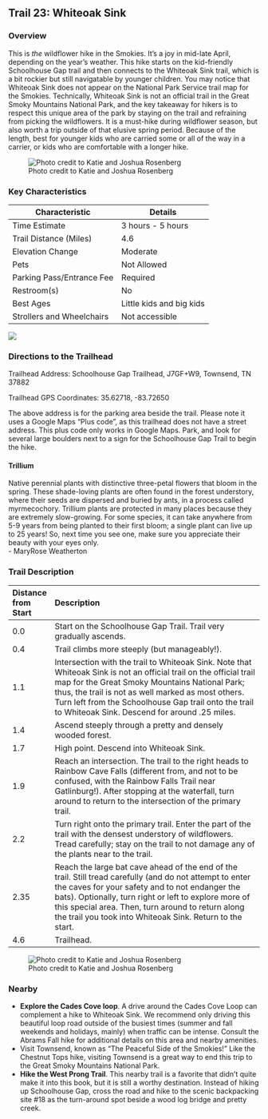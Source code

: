 ## Trail 23: Whiteoak Sink

### Overview

This is *the* wildflower hike in the Smokies. It's a joy in mid-late April, depending on the year's weather. This hike starts on the kid-friendly Schoolhouse Gap trail and then connects to the Whiteoak Sink trail, which is a bit rockier but still navigatable by younger children. You may notice that Whiteoak Sink does not appear on the National Park Service trail map for the Smokies. Technically, Whiteoak Sink is not an official trail in the Great Smoky Mountains National Park, and the key takeaway for hikers is to respect this unique area of the park by staying on the trail and refraining from picking the wildflowers. It is a must-hike during wildflower season, but also worth a trip outside of that elusive spring period. Because of the length, best for younger kids who are carried some or all of the way in a carrier, or kids who are comfortable with a longer hike.

![Photo credit to Katie and Joshua Rosenberg](img/trail-23-figure-01.jpg)

### Key Characteristics

| **Characteristic**        | **Details**              |
|---------------------------|--------------------------|
| Time Estimate             | 3 hours - 5 hours        |
| Trail Distance (Miles)    | 4.6                      |
| Elevation Change          | Moderate                 |
| Pets                      | Not Allowed              |
| Parking Pass/Entrance Fee | Required                 |
| Restroom(s)               | No                       |
| Best Ages                 | Little kids and big kids |
| Strollers and Wheelchairs | Not accessible           |

![](maps/trail-23-map.jpeg)

### Directions to the Trailhead

Trailhead Address: Schoolhouse Gap Trailhead, J7GF+W9, Townsend, TN 37882

Trailhead GPS Coordinates: 35.62718, -83.72650

The above address is for the parking area beside the trail. Please note it uses a Google Maps "Plus code", as this trailhead does not have a street address. This plus code only works in Google Maps. Park, and look for several large boulders next to a sign for the Schoolhouse Gap Trail to begin the hike.

::: {.callout-note appearance="simple" icon="true"}
#### Trillium

Native perennial plants with distinctive three-petal flowers that bloom in the spring. These shade-loving plants are often found in the forest understory, where their seeds are dispersed and buried by ants, in a process called myrmecochory. Trillium plants are protected in many places because they are extremely slow-growing. For some species, it can take anywhere from 5-9 years from being planted to their first bloom; a single plant can live up to 25 years! So, next time you see one, make sure you appreciate their beauty with your eyes only.\
- MaryRose Weatherton
:::

### Trail Description

| Distance from Start | Description                                                                                                                                                                                                                                                                                                                            |
|:--------------------|:---------------------------------------------------------------------------------------------------------------------------------------------------------------------------------------------------------------------------------------------------------------------------------------------------------------------------------------|
| 0.0                 | Start on the Schoolhouse Gap Trail. Trail very gradually ascends.                                                                                                                                                                                                                                                                      |
| 0.4                 | Trail climbs more steeply (but manageably!).                                                                                                                                                                                                                                                                                           |
| 1.1                 | Intersection with the trail to Whiteoak Sink. Note that Whiteoak Sink is not an official trail on the official trail map for the Great Smoky Mountains National Park; thus, the trail is not as well marked as most others. Turn left from the Schoolhouse Gap trail onto the trail to Whiteoak Sink. Descend for around .25 miles.    |
| 1.4                 | Ascend steeply through a pretty and densely wooded forest.                                                                                                                                                                                                                                                                             |
| 1.7                 | High point. Descend into Whiteoak Sink.                                                                                                                                                                                                                                                                                                |
| 1.9                 | Reach an intersection. The trail to the right heads to Rainbow Cave Falls (different from, and not to be confused, with the Rainbow Falls Trail near Gatlinburg!). After stopping at the waterfall, turn around to return to the intersection of the primary trail.                                                                    |
| 2.2                 | Turn right onto the primary trail. Enter the part of the trail with the densest understory of wildflowers. Tread carefully; stay on the trail to not damage any of the plants near to the trail.                                                                                                                                       |
| 2.35                | Reach the large bat cave ahead of the end of the trail. Still tread carefully (and do not attempt to enter the caves for your safety and to not endanger the bats). Optionally, turn right or left to explore more of this special area. Then, turn around to return along the trail you took into Whiteoak Sink. Return to the start. |
| 4.6                 | Trailhead.                                                                                                                                                                                                                                                                                                                             |

![Photo credit to Katie and Joshua Rosenberg](img/sign%20for%20whiteoak.jpeg)

### Nearby

-   **Explore the Cades Cove loop**. A drive around the Cades Cove Loop can complement a hike to Whiteoak Sink. We recommend only driving this beautiful loop road outside of the busiest times (summer and fall weekends and holidays, mainly) when traffic can be intense. Consult the Abrams Fall hike for additional details on this area and nearby amenities.
-   Visit Townsend, known as "The Peaceful Side of the Smokies!" Like the Chestnut Tops hike, visiting Townsend is a great way to end this trip to the Great Smoky Mountains National Park.
-   **Hike the West Prong Trail**. This nearby trail is a favorite that didn't quite make it into this book, but it is still a worthy destination. Instead of hiking up Schoolhouse Gap, cross the road and hike to the scenic backpacking site #18 as the turn-around spot beside a wood log bridge and pretty creek.

